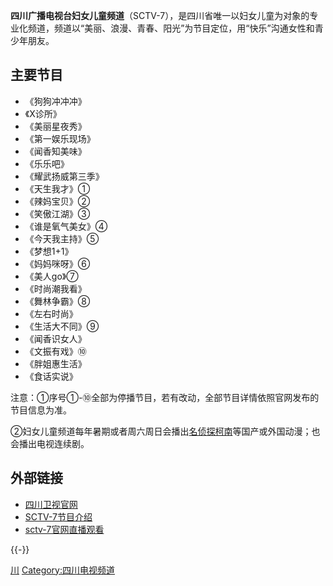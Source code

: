 {{primarysources|time=2015-05-03T10:33:24+00:00}}
{{TV channel|[[四川广播电视台|四川广播电视台]]}}
{{頻道資訊
| 頻道名稱         = 四川广播电视台妇女儿童频道<br />SCTV-7
| 頻道圖片檔案     = 
| 頻道圖片尺寸     = 150px
| 頻道圖片名稱     = 
| 所屬國家         = {{CHN}}
| 所屬國家或地區   = {{CHN}}[[四川省|四川省]][[成都市|成都市]]
| 總部所在         = {{CHN}}[[四川省|四川省]][[成都市|成都市]]
| 播放地區         = {{CHN}}
| 成立日期         = 
| 試播日期         = 
| 開播日期         = 
| 停播日期         = 
| 頻道語言         = 普通话、包含四川话
| 頻道呼號         = 四川广播电视台妇女儿童频道
| 頻道類別         = 综合
| 視頻格式         = [[標準畫質電視|SDTV]]（[[576i|576i]] [[縱橫比_(圖像)|16:9]]）<br />[[高畫質電視|HDTV]]（[[1080i|1080i]] [[縱橫比_(圖像)|16:9]]）
| 收視率           = 
| 收視率調查時間   = 
| 收視率資料來源   = 
| 頻道口號         = 
| 擁有者           = [[四川广播电视台|四川广播电视台]]
| 持股者           = 
| 前頻道名稱       = 
| 被取代名稱       = 
| 前頻道呼號       = 
| 被取代呼號       = 
| 集團同類頻道     = 
| 重播服務頻道     = 
| 頻道官方網站     = 
| 備註             = 
| 無線電視供應商01 = 四川卫视官方直播
| 無線電視頻道數01 = 
| 數位電視供應商01 = 
| 數位電視頻道數01 = 
| 數位電視供應商02 = 
| 數位電視頻道數02 = 
| 數位電視供應商03 = 
| 數位電視頻道數03 = 
| 有線電視供應商01 = 四川广电网络
| 有線電視頻道數01 = 随地区而变
| 衛星電視供應商01 = 
| 衛星電視頻道數01 = 
| 線上收看網站01   = 
| 線上收看網址01   = 
}}
'''四川广播电视台妇女儿童频道'''（SCTV-7），是四川省唯一以妇女儿童为对象的专业化频道，频道以“美丽、浪漫、青春、阳光”为节目定位，用“快乐”沟通女性和青少年朋友。

== 主要节目 ==
*《狗狗冲冲冲》
*《X诊所》
*《美丽星夜秀》
*《第一娱乐现场》
*《闻香知美味》
*《乐乐吧》
*《耀武扬威第三季》
*《天生我才》①
*《辣妈宝贝》②
*《笑傲江湖》③
*《谁是氧气美女》④
*《今天我主持》⑤
*《梦想1+1》
*《妈妈咪呀》⑥
*《美人go》⑦
*《时尚潮我看》
*《舞林争霸》⑧
*《左右时尚》
*《生活大不同》⑨
*《闻香识女人》
*《文振有戏》⑩
*《胖姐惠生活》
*《食话实说》
注意：①序号①-⑩全部为停播节目，若有改动，全部节目详情依照官网发布的节目信息为准。

②妇女儿童频道每年暑期或者周六周日会播出[[名侦探柯南|名侦探柯南]]等国产或外国动漫；也会播出电视连续剧。
== 外部链接 ==
* [https://web.archive.org/web/20140126124015/http://www.sctv.com/ 四川卫视官网]{{zh}}
* [https://web.archive.org/web/20150511064527/http://show.sctv.com/ SCTV-7节目介绍]{{zh}}
*[https://web.archive.org/web/20150421054202/http://www.sctv.cn/live/SCTV7/ sctv-7官网直播观看 ]{{zh}}

{{-}}
{{四川广播电视台}}
{{中华人民共和国广播电视网络}}

[[Category:中国省级卫星电视频道|川]]
[[Category:四川电视频道|Category:四川电视频道]]
